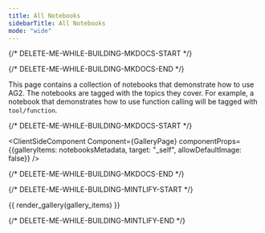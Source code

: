 ```yaml
---
title: All Notebooks
sidebarTitle: All Notebooks
mode: "wide"
---
```


{/* DELETE-ME-WHILE-BUILDING-MKDOCS-START */}


{/* DELETE-ME-WHILE-BUILDING-MKDOCS-END */}

This page contains a collection of notebooks that demonstrate how to use
AG2. The notebooks are tagged with the topics they cover.
For example, a notebook that demonstrates how to use function calling will
be tagged with `tool/function`.

{/* DELETE-ME-WHILE-BUILDING-MKDOCS-START */}

<ClientSideComponent Component={GalleryPage} componentProps={{galleryItems: notebooksMetadata, target: "_self", allowDefaultImage: false}} />

{/* DELETE-ME-WHILE-BUILDING-MKDOCS-END */}

{/* DELETE-ME-WHILE-BUILDING-MINTLIFY-START */}

{{ render_gallery(gallery_items) }}

{/* DELETE-ME-WHILE-BUILDING-MINTLIFY-END */}
